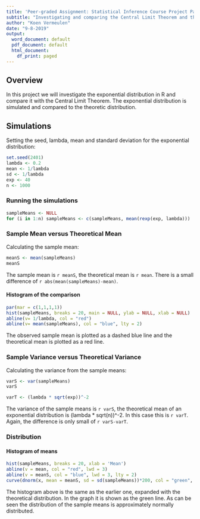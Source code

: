 ```yaml
---
title: 'Peer-graded Assignment: Statistical Inference Course Project Part I'
subtitle: "Investigating and comparing the Central Limit Theorem and the exponential distribution in R"
author: "Koen Vermeulen"
date: "9-8-2019"
output:
  word_document: default
  pdf_document: default
  html_document:
    df_print: paged
---
```


## Overview

In this project we will investigate the exponential distribution in R and compare it with the Central Limit Theorem. The exponential distribution is simulated and compared to the theoretic distribution. 

## Simulations

Setting the seed, lambda, mean and standard deviation for the exponential distribution:

```r
set.seed(2401)
lambda <- 0.2
mean <- 1/lambda
sd <- 1/lambda
exp <- 40
n <- 1000
```

### Running the simulations

```r
sampleMeans <- NULL
for (i in 1:n) sampleMeans <- c(sampleMeans, mean(rexp(exp, lambda)))
```

### Sample Mean versus Theoretical Mean

Calculating the sample mean:
```r
meanS <- mean(sampleMeans)
meanS
```

The sample mean is `r meanS`, the theoretical mean is `r mean`. There is a small difference of `r abs(mean(sampleMeans)-mean)`.

#### Histogram of the comparison
```r
par(mar = c(1,1,1,1))
hist(sampleMeans, breaks = 20, main = NULL, ylab = NULL, xlab = NULL)
abline(v= 1/lambda, col = "red")
abline(v= mean(sampleMeans), col = "blue", lty = 2)
```

The observed sample mean is plotted as a dashed blue line and the theoretical mean is plotted as a red line. 

### Sample Variance versus Theoretical Variance

Calculating the variance from the sample means:
```r
varS <- var(sampleMeans)
varS
```

```r
varT <- (lambda * sqrt(exp))^-2
```

The variance of the sample means is `r varS`, the theoretical mean of an exponential distribution is (lambda * sqrt(n))^-2. In this case this is `r varT`. Again, the difference is only small of `r varS-varT`.

### Distribution

#### Histogram of means
```r
hist(sampleMeans, breaks = 20, xlab = 'Mean')
abline(v = mean, col = "red", lwd = 3)
abline(v = meanS, col = "blue", lwd = 3, lty = 2)
curve(dnorm(x, mean = meanS, sd = sd(sampleMeans))*200, col = "green", lwd = 3, add = TRUE)
```

The histogram above is the same as the earlier one, expanded with the theoretical distribution. In the graph it is shown as the green line. As can be seen the distribution of the sample means is approximately normally distributed.
